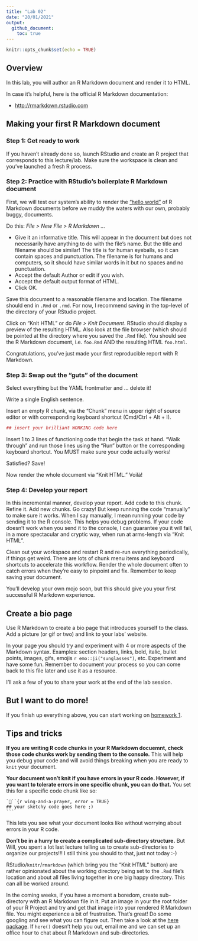 ```yaml
---
title: "Lab 02"
date: "20/01/2021"
output: 
  github_document:
    toc: true
---
```


```r
knitr::opts_chunk$set(echo = TRUE)
```

## Overview

In this lab, you will author an R Markdown document and render it to HTML. 

In case it's helpful, here is the official R Markdown documentation:

  * <http://rmarkdown.rstudio.com>
  

## Making your first R Markdown document

### Step 1: Get ready to work

If you haven't already done so, launch RStudio and create an R project that corresponds to this lecture/lab. Make sure the workspace is clean and you've launched a fresh R process. 

### Step 2: Practice with RStudio's boilerplate R Markdown document

First, we will test our system's ability to render the ["hello world"](http://en.wikipedia.org/wiki/%22Hello,_world!%22_program) of R Markdown documents before we muddy the waters with our own, probably buggy, documents.

Do this: *File > New File > R Markdown ...*

  - Give it an informative title. This will appear in the document but does not necessarily have anything to do with the file's name. But the title and filename should be similar! The title is for human eyeballs, so it can contain spaces and punctuation. The filename is for humans and computers, so it should have similar words in it but no spaces and no punctuation.
  - Accept the default Author or edit if you wish.
  - Accept the default output format of HTML.
  - Click OK.
  
Save this document to a reasonable filename and location. The filename should end in `.Rmd` or `.rmd`. For now, I recommend saving in the top-level of the directory of your RStudio project. 

Click on "Knit HTML" or do *File > Knit Document*. RStudio should display a preview of the resulting HTML. Also look at the file browser (which should be pointed at the directory where you saved the `.Rmd` file). You should see the R Markdown document, i.e. `foo.Rmd` AND the resulting HTML `foo.html`.

Congratulations, you've just made your first reproducible report with R Markdown.

### Step 3: Swap out the "guts" of the document

Select everything but the YAML frontmatter and ... delete it!

Write a single English sentence.

Insert an empty R chunk, via the "Chunk" menu in upper right of source editor or with corresponding keyboard shortcut (Cmd/Ctrl + Alt + I).

```r
## insert your brilliant WORKING code here
```
Insert 1 to 3 lines of functioning code that begin the task at hand. "Walk through" and run those lines using the "Run" button or the corresponding keyboard shortcut. You MUST make sure your code actually works!

Satisfied? Save!

Now render the whole document via "Knit HTML." Voilà!

### Step 4: Develop your report

In this incremental manner, develop your report. Add code to this chunk. Refine it. Add new chunks. Go crazy! But keep running the code "manually" to make sure it works. When I say manually, I mean running your code by sending it to the R console. This helps you debug problems. If your code doesn't work when you send it to the console, I can guarantee you it will fail, in a more spectacular and cryptic way, when run at arms-length via "Knit HTML".

Clean out your workspace and restart R and re-run everything periodically, if things get weird. There are lots of chunk menu items and keyboard shortcuts to accelerate this workflow. Render the whole document often to catch errors when they're easy to pinpoint and fix. Remember to keep saving your document. 

You'll develop your own mojo soon, but this should give you your first successful R Markdown experience.

## Create a bio page

Use R Markdown to create a bio page that introduces yourself to the class. Add a picture (or gif or two) and link to your labs' website. 

In your page you should try and experiment with 4 or more aspects of the Markdown syntax. Examples: section headers, links, bold, italic, bullet points, images, gifs, emojis `r emo::ji("sunglasses")`, etc. Experiment and have some fun. Remember to document your process so you can come back to this file later and use it as a resource.

I'll ask a few of you to share your work at the end of the lab session. 

## But I want to do more!

If you finish up everything above, you can start working on [homework 1](hw01.md).

## Tips and tricks

__If you are writing R code chunks in your R Markdown docuemnt, check those code chunks work by sending them to the console.__ This will help you debug your code and will avoid things breaking when you are ready to `knit` your document.

__Your document won't knit if you have errors in your R code. However, if you want to  tolerate errors in one specific chunk, you can do that.__  You set  this for a specific code chunk like so:

    ```{r wing-and-a-prayer, error = TRUE}  
    ## your sketchy code goes here ;) 
    ```
This lets you see what your document looks like without worrying about errors in your R code. 

__Don't be in a hurry to create a complicated sub-directory structure.__ But Will, you spent a lot last lecture telling us to create sub-directories to organize our projects!!! I still think you should to that, just not today :-)

RStudio/`knitr`/`rmarkdown` (which bring you the "Knit HTML" button) are rather opinionated about the working directory being set to the `.Rmd` file's location and about all files living together in one big happy directory. This can all be worked around. 

In the coming weeks, if you have a moment a boredom, create sub-directory with an R Markdown file in it. Put an image in your the root folder of your R Project and try and get that image into your rendered R Markdown file. You might experience a bit of frustration. That's great! Do some googling and see what you can figure out. Then take a look at the [here package](https://here.r-lib.org/). If `here()` doesn't help you out, email me and we can set up an office hour to chat about R Markdown and sub-directories.


